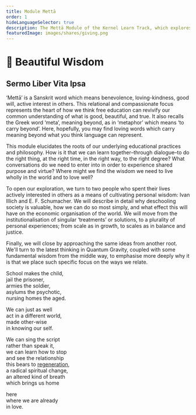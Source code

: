 ```yaml
---
title: Module Mettā
order: 1
hideLanguageSelector: true
description: The Mettā Module of the Kernel Learn Track, which explores the educational philosophy which underpins how we relate.
featuredImage: images/shares/giving.png
---
```


# 🦉 Beautiful Wisdom

## Sermo Liber Vita Ipsa

‘Mettā’ is a Sanskrit word which means benevolence, loving-kindness, good will, active interest in others. This relational and compassionate focus represents the heart of how we think free education can revivify our common understanding of what is good, beautiful, and true. It also recalls the Greek word ‘meta’, meaning beyond, as in ‘metaphor’ which means ‘to carry beyond’. Here, hopefully, you may find loving words which carry meaning beyond what you think language can represent.

This module elucidates the roots of our underlying educational practices and philosophy. How is it that we can learn together–through dialogue–to do the right thing, at the right time, in the right way, to the right degree? What conversations do we need to enter into in order to experience shared purpose and virtue? Where might we find the wisdom we need to live wholly in the world and to love well?

To open our exploration, we turn to two people who spent their lives actively interested in others as a means of cultivating personal wisdom: Ivan Illich and E. F. Schumacher. We will describe in detail why deschooling society is valuable, how we can do so most simply, and what effect this will have on the economic organisation of the world. We will move from the institutionalisation of singular ‘treatments’ or solutions, to a plurality of personal experiences; from scale as in growth, to scales as in balance and justice.

Finally, we will close by approaching the same ideas from another root. We'll turn to the latest thinking in Quantum Gravity, coupled with some fundamental wisdom from the middle way, to emphasise more deeply why it is that we place such specific focus on the ways we relate.

<InfoBlock>

<Box>

School makes the child,  
jail the prisoner,  
armies the soldier,  
asylums the psychotic,  
nursing homes the aged.  
  
We can just as well  
act in a different world,  
made other-wise  
in knowing our self.  
  
We can sing the script  
rather than speak it,  
we can learn how to stop  
and see the relationship  
this bears to [regeneration](/learn/module-7/perfection/#algorithms-and-information),  
a radical spiritual change,  
an altered kind of breath  
which brings us home  
  
here  
where we are already  
in love.  

</Box>

</InfoBlock>

